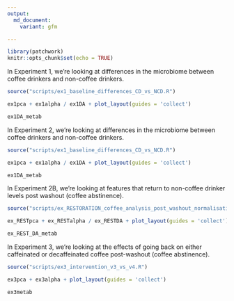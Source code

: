 ```yaml
---
output:
  md_document:
    variant: gfm

---
```

<p align="justify">    

<!-- README.md is generated from README.Rmd. Please edit that file -->

```r
library(patchwork)
knitr::opts_chunk$set(echo = TRUE)
```

In Experiment 1, we're looking at differences in the microbiome between coffee drinkers and non-coffee drinkers. 
```r
source("scripts/ex1_baseline_differences_CD_vs_NCD.R")
```

```r
ex1pca + ex1alpha / ex1DA + plot_layout(guides = 'collect')

ex1DA_metab
```

In Experiment 2, we're looking at differences in the microbiome between coffee drinkers and non-coffee drinkers. 
```r
source("scripts/ex1_baseline_differences_CD_vs_NCD.R")
```

```r
ex1pca + ex1alpha / ex1DA + plot_layout(guides = 'collect')

ex1DA_metab
```



In Experiment 2B, we're looking at features that return to non-coffee drinker levels post washout (coffee abstinence). 
```r
source("scripts/ex_RESTORATION_coffee_analysis_post_washout_normalisation.R")
```

```r
ex_RESTpca + ex_RESTalpha / ex_RESTDA + plot_layout(guides = 'collect')

ex_REST_DA_metab
```


In Experiment 3, we're looking at the effects of going back on either caffeinated or decaffeinated coffee post-washout (coffee abstinence). 
```r
source("scripts/ex3_intervention_v3_vs_v4.R")
```


```r
ex3pca + ex3alpha + plot_layout(guides = 'collect')

ex3metab
```